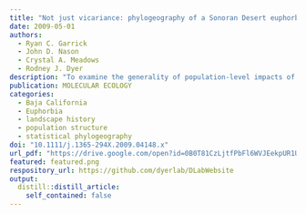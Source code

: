```yaml
---
title: "Not just vicariance: phylogeography of a Sonoran Desert euphorb indicates a major role of range expansion along the Baja peninsula"
date: 2009-05-01
authors:
  - Ryan C. Garrick
  - John D. Nason
  - Crystal A. Meadows
  - Rodney J. Dyer
description: "To examine the generality of population-level impacts of ancient vicariance identified for numerous arid-adapted animal taxa along the Baja peninsula, we tested phylogeographical hypotheses in a similarly distributed desert plant, Euphorbia lomelii (Euphorbiaceae). In light of fossil data indicating marked changes in the distributions of Baja floristic assemblages throughout the Holocene and earlier, we also examined evidence for range expansion over more recent temporal scales. Two classes of complementary analytical approaches hypothesis-testing and hypothesis-generating were used to exploit phylogeographical signal from chloroplast DNA sequence data and genotypic data from six codominant nuclear intron markers. Sequence data are consistent with a scenario of mid-peninsular vicariance originating c. 1 million years ago (Ma). Alternative vicariance scenarios representing earlier splitting events inferred for some animals (e.g. Isthmus of La Paz inundation, c. 3 Ma; Sea of Cortez formation, c. 5 Ma) were rejected. Nested clade phylo-geographical analysis corroborated coalescent simulation-based inferences. Nuclear markers broadened the temporal spectrum over which phylogeographical scenarios could be addressed, and provided strong evidence for recent range expansions along the north-south axis of the Baja peninsula. In contrast to previous plant studies in this region, however, the expansions do not appear to have been in a strictly northward direction. These findings contribute to a growing appreciation of the complexity of organismal responses to past climatic and geological changes even when taxa have evolved in the same landscape context."
publication: MOLECULAR ECOLOGY
categories: 
  - Baja California
  - Euphorbia
  - landscape history
  - population structure
  - statistical phylogeography
doi: "10.1111/j.1365-294X.2009.04148.x"
url_pdf: "https://drive.google.com/open?id=0B0T81CzLjtfPbFl6WVJEekpUR1U"
featured: featured.png
respository_url: https://github.com/dyerlab/DLabWebsite
output:
  distill::distill_article:
    self_contained: false
---
```


